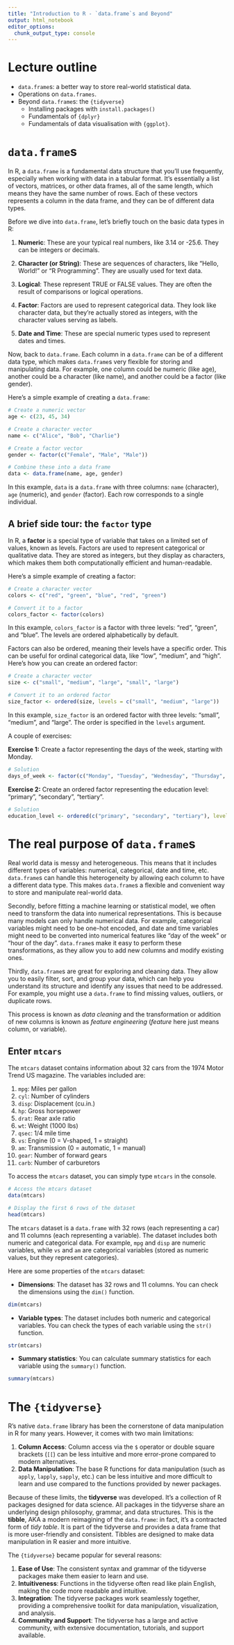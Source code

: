 ```yaml
---
title: "Introduction to R - `data.frame`s and Beyond"
output: html_notebook
editor_options:
  chunk_output_type: console
---
```


# Lecture outline

* `data.frame`s: a better way to store real-world statistical data.
* Operations on `data.frames`.
* Beyond `data.frame`s: the `{tidyverse}`
  * Installing packages with `install.packages()`
  * Fundamentals of `{dplyr}`
  * Fundamentals of data visualisation with `{ggplot}`.

# `data.frame`s

In R, a `data.frame` is a fundamental data structure that you'll use frequently, especially when working with data in a tabular format. It's essentially a list of vectors, matrices, or other data frames, all of the same length, which means they have the same number of rows. Each of these vectors represents a column in the data frame, and they can be of different data types.

Before we dive into `data.frame`, let's briefly touch on the basic data types in R:

1. **Numeric**: These are your typical real numbers, like 3.14 or -25.6. They can be integers or decimals.

2. **Character (or String)**: These are sequences of characters, like "Hello, World!" or "R Programming". They are usually used for text data.

3. **Logical**: These represent TRUE or FALSE values. They are often the result of comparisons or logical operations.

4. **Factor**: Factors are used to represent categorical data. They look like character data, but they're actually stored as integers, with the character values serving as labels.

5. **Date and Time**: These are special numeric types used to represent dates and times.

Now, back to `data.frame`. Each column in a `data.frame` can be of a different data type, which makes `data.frame`s very flexible for storing and manipulating data. For example, one column could be numeric (like age), another could be a character (like name), and another could be a factor (like gender).

Here's a simple example of creating a `data.frame`:

```r
# Create a numeric vector
age <- c(23, 45, 34)

# Create a character vector
name <- c("Alice", "Bob", "Charlie")

# Create a factor vector
gender <- factor(c("Female", "Male", "Male"))

# Combine these into a data frame
data <- data.frame(name, age, gender)
```

In this example, `data` is a `data.frame` with three columns: `name` (character), `age` (numeric), and `gender` (factor). Each row corresponds to a single individual.

## A brief side tour: the `factor` type

In R, a **factor** is a special type of variable that takes on a limited set of values, known as levels. Factors are used to represent categorical or qualitative data. They are stored as integers, but they display as characters, which makes them both computationally efficient and human-readable.

Here's a simple example of creating a factor:

```r
# Create a character vector
colors <- c("red", "green", "blue", "red", "green")

# Convert it to a factor
colors_factor <- factor(colors)
```

In this example, `colors_factor` is a factor with three levels: "red", "green", and "blue". The levels are ordered alphabetically by default.

Factors can also be ordered, meaning their levels have a specific order. This can be useful for ordinal categorical data, like "low", "medium", and "high". Here's how you can create an ordered factor:

```r
# Create a character vector
size <- c("small", "medium", "large", "small", "large")

# Convert it to an ordered factor
size_factor <- ordered(size, levels = c("small", "medium", "large"))
```

In this example, `size_factor` is an ordered factor with three levels: "small", "medium", and "large". The order is specified in the `levels` argument.

A couple of exercises:

**Exercise 1:** Create a factor representing the days of the week, starting with Monday.

```r
# Solution
days_of_week <- factor(c("Monday", "Tuesday", "Wednesday", "Thursday", "Friday", "Saturday", "Sunday"), levels = c("Monday", "Tuesday", "Wednesday", "Thursday", "Friday", "Saturday", "Sunday"))
```

**Exercise 2:** Create an ordered factor representing the education level: "primary", "secondary", "tertiary".

```r
# Solution
education_level <- ordered(c("primary", "secondary", "tertiary"), levels = c("primary", "secondary", "tertiary"))
```

# The real purpose of `data.frame`s

Real world data is messy and heterogeneous. This means that it includes different types of variables: numerical, categorical, date and time, etc. `data.frame`s can handle this heterogeneity by allowing each column to have a different data type. This makes `data.frame`s a flexible and convenient way to store and manipulate real-world data.

Secondly, before fitting a machine learning or statistical model, we often need to transform the data into numerical representations. This is because many models can only handle numerical data. For example, categorical variables might need to be one-hot encoded, and date and time variables might need to be converted into numerical features like "day of the week" or "hour of the day". `data.frame`s make it easy to perform these transformations, as they allow you to add new columns and modify existing ones.

Thirdly, `data.frame`s are great for exploring and cleaning data. They allow you to easily filter, sort, and group your data, which can help you understand its structure and identify any issues that need to be addressed. For example, you might use a `data.frame` to find missing values, outliers, or duplicate rows.

This process is known as *data cleaning* and the transformation or addition of new columns is known as *feature engineering* (*feature* here just means column, or variable).

## Enter `mtcars`

The `mtcars` dataset contains information about 32 cars from the 1974 Motor Trend US magazine. The variables included are:

1. `mpg`: Miles per gallon
2. `cyl`: Number of cylinders
3. `disp`: Displacement (cu.in.)
4. `hp`: Gross horsepower
5. `drat`: Rear axle ratio
6. `wt`: Weight (1000 lbs)
7. `qsec`: 1/4 mile time
8. `vs`: Engine (0 = V-shaped, 1 = straight)
9. `am`: Transmission (0 = automatic, 1 = manual)
10. `gear`: Number of forward gears
11. `carb`: Number of carburetors

To access the `mtcars` dataset, you can simply type `mtcars` in the console.

```r
# Access the mtcars dataset
data(mtcars)

# Display the first 6 rows of the dataset
head(mtcars)
```

The `mtcars` dataset is a `data.frame` with 32 rows (each representing a car) and 11 columns (each representing a variable). The dataset includes both numeric and categorical data. For example, `mpg` and `disp` are numeric variables, while `vs` and `am` are categorical variables (stored as numeric values, but they represent categories).

Here are some properties of the `mtcars` dataset:

- **Dimensions**: The dataset has 32 rows and 11 columns. You can check the dimensions using the `dim()` function.

```r
dim(mtcars)
```

- **Variable types**: The dataset includes both numeric and categorical variables. You can check the types of each variable using the `str()` function.

```r
str(mtcars)
```

- **Summary statistics**: You can calculate summary statistics for each variable using the `summary()` function.

```r
summary(mtcars)
```

# The `{tidyverse}`

R's native `data.frame` library has been the cornerstone of data manipulation in R for many years. However, it comes with two main limitations:

1. **Column Access**: Column access via the `$` operator or double square brackets (`[[`) can be less intuitive and more error-prone compared to modern alternatives.
2. **Data Manipulation**: The base R functions for data manipulation (such as `apply`, `lapply`, `sapply`, etc.) can be less intuitive and more difficult to learn and use compared to the functions provided by newer packages.

Because of these limits, the **tidyverse** was developed. It's a collection of R packages designed for data science. All packages in the tidyverse share an underlying design philosophy, grammar, and data structures. This is the **tibble**, AKA a modern reimagining of the `data.frame`: in fact, it's a contracted form of *tidy table*. It is part of the tidyverse and provides a data frame that is more user-friendly and consistent. Tibbles are designed to make data manipulation in R easier and more intuitive.

The `{tidyverse}` became popular for several reasons:

1. **Ease of Use**: The consistent syntax and grammar of the tidyverse packages make them easier to learn and use.
2. **Intuitiveness**: Functions in the tidyverse often read like plain English, making the code more readable and intuitive.
3. **Integration**: The tidyverse packages work seamlessly together, providing a comprehensive toolkit for data manipulation, visualization, and analysis.
4. **Community and Support**: The tidyverse has a large and active community, with extensive documentation, tutorials, and support available.
